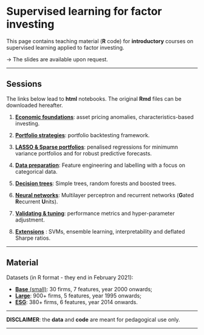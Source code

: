 <br/>  


Supervised learning for factor investing
================
This page contains teaching material (**R** code) for **introductory** courses on supervised learning applied to factor investing.   

$\rightarrow$ The slides are available upon request.

------------------------------------------------------------------------


Sessions
----

The links below lead to **html** notebooks. The original **Rmd** files can be downloaded hereafter.

1.  <a href="files/ML_course/S1_Foundations.nb.html" target="_blank">**Economic foundations**</a>: asset pricing anomalies, characteristics-based investing.

2.  <a href="files/ML_course/S2_Portfolio.nb.html" target="_blank">**Portfolio strategies**</a>: portfolio backtesting framework.

3.  <a href="files/ML_course/S3_Lasso.nb.html" target="_blank">**LASSO & Sparse portfolios**</a>: penalised regressions for minimumn variance portfolios and for robust predictive forecasts.

4.  <a href="files/ML_course/S4_Data.nb.html" target="_blank">**Data preparation**</a>: Feature engineering and labelling with a focus on categorical data.

5.  <a href="files/ML_course/S5_Trees.nb.html" target="_blank">**Decision trees**</a>: Simple trees, random forests and boosted trees.

6.  <a href="files/ML_course/S6_NN.nb.html" target="_blank">**Neural networks**</a>: Multilayer perceptron and recurrent networks (**G**ated **R**ecurrent **U**nits). 

7.  <a href="files/ML_course/S7_Validation.nb.html" target="_blank">**Validating & tuning**</a>: performance metrics and hyper-parameter adjustment. 

8.  <a href="files/ML_course/S8_Extensions.nb.html" target="_blank">**Extensions**</a> : SVMs, ensemble learning, interpretability and deflated Sharpe ratios. 


 

---------------------------------


Material
----------

Datasets (in R format - they end in February 2021):  

- <a href="https://github.com/shokru/coqueret.github.io/blob/master/files/ML_course/data.RData" target="_blank">**Base** (small)</a>: 30 firms, 7 features, year 2000 onwards;  
- <a href="https://github.com/shokru/coqueret.github.io/blob/master/files/data_full.RData" target="_blank">**Large**</a>: 900+ firms, 5 features, year 1995 onwards;  
- <a href="https://github.com/shokru/coqueret.github.io/blob/master/files/data_esg.RData" target="_blank">**ESG**</a>: 380+ firms, 6 features, year 2014 onwards.

<!--
<a href="https://github.com/shokru/coqueret.github.io/blob/master/files/ml_factor.zip" target="_blank">**All code**</a>: Rmd files + data.  
-->

------------------------------------------------------------------------

**DISCLAIMER**: the **data** and **code** are meant for pedagogical use only. 

------------------------------------------------------------------------
